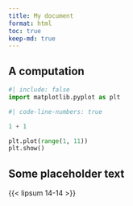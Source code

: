 ```yaml
---
title: My document
format: html
toc: true
keep-md: true
---
```


## A computation

```python
#| include: false
import matplotlib.pyplot as plt
```

```python
#| code-line-numbers: true

1 + 1
```  

```python
plt.plot(range(1, 11)) 
plt.show()
```

## Some placeholder text

{{< lipsum 14-14 >}}